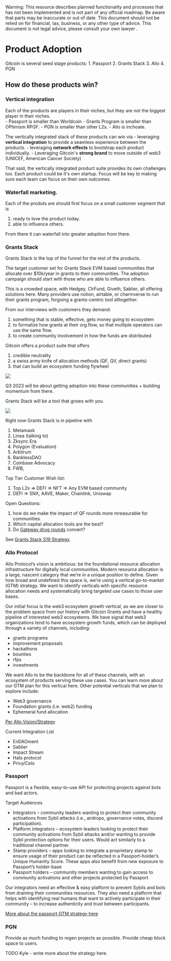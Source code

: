 
<Callout type="warning">
  Warning: This resource describes planned functionality and processes that has
  not been implemented and is not part of any official roadmap. Be aware that parts may be inaccurate or out of
  date.  This document should not be relied on for financial, tax, business, or any other type of advice.  This document is not legal advice, please consult your own lawyer .
</Callout>

# Product Adoption

Gitcoin is several seed stage products:
    1. Passport
    2. Grants Stack 
    3. Allo 
    4. PGN

## How do these products win?

### Vertical integration

Each of the products are players in their niches, but they are not the biggest player in their niches.  
    - Passport is smaller than Worldcoin
    - Grants Program is smaller than OPtimism RPGF.
    - PGN is smaller than other L2s.
    - Allo is inchoate.

The vertically integrated stack of these products can win via
    - leveraging **vertical integration** to provide a seamless experience between the products.
    - leveraging **network effects** to bootstrap each product individually.
    - Leveraging Gitcoin's **strong brand** to move outside of web3 (UNICEF, American Cancer Society)

That said, the vertically integrated product suite provides its own challenges too.  Each product could be it's own startup.  Focus will be key to making sure each team can focus on their own outcomes.

### Waterfall marketing.

Each of the produts are should first focus on a small customer segment that is 
1. ready to love the product today.
2. able to influence others.

From there it can waterfall into greater adoption from there.

### Grants Stack

Grants Stack is the top of the funnel for the rest of the products.

The target customer set for Grants Stack EVM based communities that allocate over $10k/year in grants to their communities.   The adoption campaign should start with those who are able to influence others.

This is a crowded space, with Hedgey, ClrFund, Giveth, Sablier, all offering solutions here.  Many providers use notion, airtable, or charmverse to run their grants program, forgoing a grants-centric tool alltogether.

From our interviews with customers they demand:
1. something that is stable, effective, gets money going to ecosystem
2. to formalize how grants at their org flow, so that multiple operators can use the same flow.
3. to create community involvement in how the funds are distributed

Gitcoin offers a product suite that offers
1. credible neutrality
2. a swiss army knife of allocation methods (QF, QV, direct grants)
3. that can build an ecosystem funding flywheel

[![](./img/flywheel.gif)](https://ncase.me/loopy/v1.1/?data=[[[1,356,222,0.16,%22funding%2520rounds%22,4],[2,440,357,0.16,%22dao%2520treasury%22,4],[4,558,226,0.16,%22ecosystem%2520growth%22,4]],[[2,1,94,1,0],[1,4,20,1,0],[4,2,8,1,0]],[[448,138,%22Ecosystem%2520Growth%2520Flywheel%22]],4%5D)

Q3 2023 will be about getting adoption into these communities + building momentum from there.

Grants Stack will be a tool that grows with you.

[![](./img/landexpand.png)]()

Right now Grants Stack is in pipeline with
1. Metamask
2. Linea (talking to)
2. Zksync Era
3. Polygon (Evaluation)
4. Arbitrum
5. BanklessDAO
6. Coinbase Advocacy
7. FWB,

Top Tier Customer Wish list:
1. Top L2s => DEFI => NFT => Any EVM based community
2. DEFI => SNX, AAVE, Maker, Chainlink, Uniswap

Open Questions:
1. how do we make the impact of QF rounds more mreasurable for communities.
2. Which capital allocation tools are the best?
3. Do [Gateway drug rounds](https://docs.google.com/document/d/1J3lKbG31_IyqdF-vYc3iRGq0tfR-PLz9EEDIMS1Rw0w/edit#heading=h.m4ucg5jddfxj) convert?

See [Grants Stack S19 Strategy](https://docs.google.com/document/d/1quyqzSr7jlkgglUlTp2mTydXeubi_rLZwA64GOVA19E/edit#heading=h.nkkmq9fvb2pj).

### Allo Protocol

Allo Protocol’s vision is ambitious: be the foundational resource allocation infrastructure for digitally local communities. Modern resource allocation is a large, nascent category that we’re in a unique position to define. Given how broad and undefined this space is, we’re using a vertical go-to-market (GTM) strategy. We want to identify verticals with specific resource allocation needs and systematically bring targeted use cases to those user bases.

Our initial focus is the web3 ecosystem growth vertical, as we are closer to the problem space from our history with Gitcoin Grants and have a healthy pipeline of interested web3 ecosystems. We have signal that web3 organizations tend to have ecosystem growth funds, which can be deployed through a variety of channels, including:
- grants programs
- improvement proposals
- hackathons
- bounties
- rfps
- investments

We want Allo to be the backbone for all of these channels, with an ecosystem of products serving these use cases. You can learn more about our GTM plan for this vertical here. Other potential verticals that we plan to explore include:
- Web3 governance
- Foundation grants (i.e. web2) funding
- Ephemeral fund allocation

[Per Allo Vision/Strategy](https://docs.google.com/document/d/18wwdBJhC6Ukgp-lZ_ecmL7_cim0YhdO6a6brylYlHhQ/edit)

Current Integration List
- EnDAOment
- Sablier
- Impact Stream
- Hats protocol
- Privy/Celo


### Passport

Passport is a flexible, easy-to-use API for protecting projects against bots and bad actors.

Target Audiences
- Integrators – community leaders wanting to protect their community activations from Sybil attacks (i.e., airdrops, governance votes, discord participation).
- Platform integrators – ecosystem leaders looking to protect their community activations from Sybil attacks and/or wanting to provide Sybil protection options for their users. Would act similarly to a traditional channel partner.
- Stamp providers – apps looking to integrate a proprietary stamp to ensure usage of their product can be reflected in a Passport-holder’s Unique Humanity Score. These apps also benefit from new exposure to Passport’s holder-base
- Passport holders – community members wanting to gain access to community activations and other projects protected by Passport

Our integrators need an effective & easy platform to prevent Sybils and bots from draining their communities resources. They also need a platform that helps with identifying real humans that want to actively participate in their community – to increase authenticity and trust between participants. 

[More about the passport GTM strategy here](https://docs.google.com/document/d/1_nxRjowoyeKV4AMusCDc35xbGeMOu3x1sy40P3pNQZc/edit)

### PGN

Provide as much funding to regen projects as possible.
Provide cheap block space to users.

TODO Kyle - write more about the strategy here.




